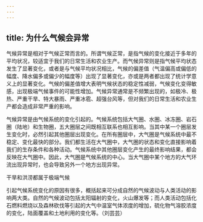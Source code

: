 ```yaml
---
---
---
```

title: 为什么气候会异常
---




气候异常是相对于气候正常而言的。所谓气候正常，是指气候的变化接近于多年的平均状况，较适宜于我们的日常生活和农业生产。而气候异常则是指气候平均状态发生了显著变化，或者是与气候平均状况相比，气候的偏差值（气温偏高或偏低的幅度、降水偏多或偏少的幅度等）出现了显著变化，亦或是两者都出现了统计学意义上的显著变化。气候的偏差值增大表明气候状态的稳定性减弱，气候变化变得敏感，出现极端气候事件的可能性增加。气候异常通常是不频繁出现的，如极冷、极热、严重干旱、特大暴雨、严重冰雹、超强台风等，但对我们的日常生活和农业生产都会造成非常严重的影响。

气候异常是由气候系统的变化引起的。气候系统包括大气圈、水圈、冰冻圈、岩石圈（陆地）和生物圈，五大圈层之间既相互联系也相互影响。当其中某一个圈层发生变化时，必然引起其他圈层出现变化。在所有圈层中，大气圈是气候系统中最不稳定、变化最快的部分。我们都生活在大气圈中，大气圈的状态和变化直接影响着我们的生存条件和各种活动。气候系统中其他圈层变化产生的最终影响结果，都会反映在大气圈中。因此，大气圈是气候系统的中心。当大气圈中某个地方的大气环流出现异常时，也会导致另外一个地方出现异常。

干旱和洪涝都属于极端气候



引起气候系统变化的原因有很多，概括起来可分成自然的气候波动与人类活动的影响两大类。自然的气候波动包括太阳辐射的变化，火山爆发等；而人类活动包括化石燃料燃烧以及森林砍伐等引起的大气中温室气体浓度的增加，硫化物气溶胶浓度的变化，陆面覆盖和土地利用的变化等。（刘芸芸）